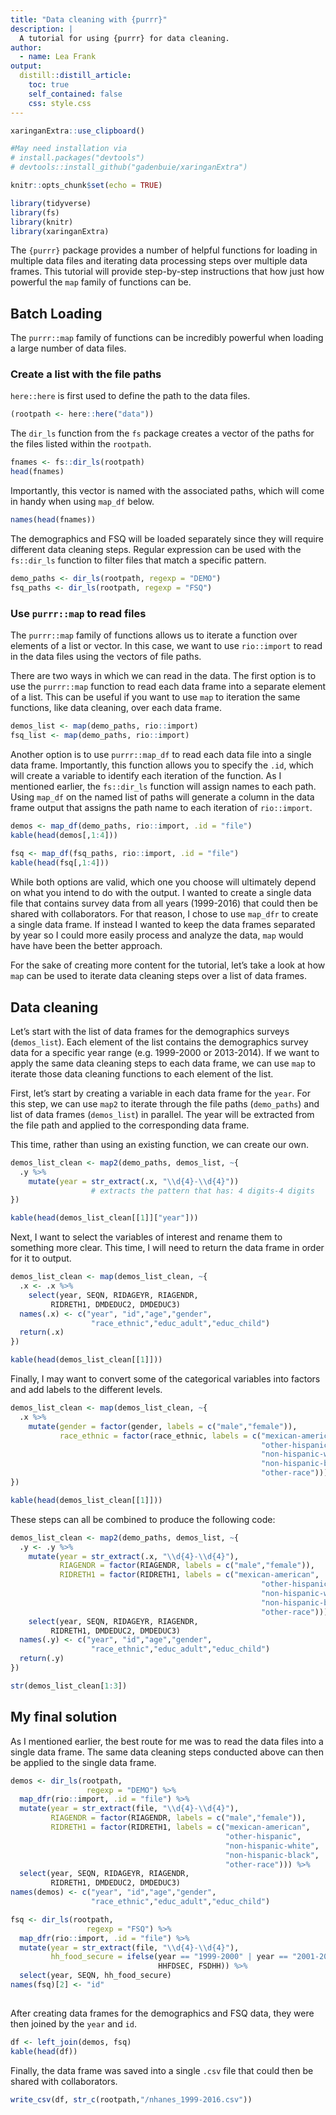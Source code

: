 ```yaml
---
title: "Data cleaning with {purrr}"
description: |
  A tutorial for using {purrr} for data cleaning.
author:
  - name: Lea Frank
output:
  distill::distill_article:
    toc: true
    self_contained: false
    css: style.css
---
```


```r
xaringanExtra::use_clipboard()

#May need installation via 
# install.packages("devtools")
# devtools::install_github("gadenbuie/xaringanExtra")
```

```r
knitr::opts_chunk$set(echo = TRUE)

library(tidyverse)
library(fs)
library(knitr)
library(xaringanExtra)
```

The `{purrr}` package provides a number of helpful functions for loading in multiple data files and iterating data processing steps over multiple data frames. This tutorial will provide step-by-step instructions that how just how powerful the `map` family of functions can be. 

## Batch Loading

The `purrr::map` family of functions can be incredibly powerful when loading a large number of data files.

### Create a list with the file paths

`here::here` is first used to define the path to the data files. 

```r
(rootpath <- here::here("data"))
```

The `dir_ls` function from the `fs` package creates a vector of the paths for the files listed within the `rootpath`.

```r
fnames <- fs::dir_ls(rootpath)
head(fnames)
```

Importantly, this vector is named with the associated paths, which will come in handy when using `map_df` below.
 
```r
names(head(fnames))
```

The demographics and FSQ will be loaded separately since they will require different data cleaning steps. Regular expression can be used with the `fs::dir_ls` function to filter files that match a specific pattern.

```r
demo_paths <- dir_ls(rootpath, regexp = "DEMO")
fsq_paths <- dir_ls(rootpath, regexp = "FSQ")
```

### Use `purrr::map` to read files

The `purrr::map` family of functions allows us to iterate a function over elements of a list or vector. In this case, we want to use `rio::import` to read in the data files using the vectors of file paths. 

There are two ways in which we can read in the data. The first option is to use the `purrr::map` function to read each data frame into a separate element of a list. This can be useful if you want to use `map` to iteration the same functions, like data cleaning, over each data frame.  

```r
demos_list <- map(demo_paths, rio::import)
fsq_list <- map(demo_paths, rio::import)
```

Another option is to use `purrr::map_df` to read each data file into a single data frame. Importantly, this function allows you to specify the `.id`, which will create a variable to identify each iteration of the function. As I mentioned earlier, the `fs::dir_ls` function will assign names to each path. Using `map_df` on the named list of paths will generate a column in the data frame output that assigns the path name to each iteration of `rio::import`. 

```r
demos <- map_df(demo_paths, rio::import, .id = "file")
kable(head(demos[,1:4]))
  
fsq <- map_df(fsq_paths, rio::import, .id = "file")
kable(head(fsq[,1:4]))

```

While both options are valid, which one you choose will ultimately depend on what you intend to do with the output. I wanted to create a single data file that contains survey data from all years (1999-2016) that could then be shared with collaborators. For that reason, I chose to use `map_dfr` to create a single data frame. If instead I wanted to keep the data frames separated by year so I could more easily process and analyze the data, `map` would have have been the better approach. 

For the sake of creating more content for the tutorial, let's take a look at how `map` can be used to iterate data cleaning steps over a list of data frames.

## Data cleaning 

Let's start with the list of data frames for the demographics surveys (`demos_list`). Each element of the list contains the demographics survey data for a specific year range (e.g. 1999-2000 or 2013-2014). If we want to apply the same data cleaning steps to each data frame, we can use `map` to iterate those data cleaning functions to each element of the list. 

First, let's start by creating a variable in each data frame for the `year`. For this step, we can use `map2` to iterate through the file paths (`demo_paths`) and list of data frames (`demos_list`) in parallel. The year will be extracted from the file path and applied to the corresponding data frame. 

This time, rather than using an existing function, we can create our own. 

```r
demos_list_clean <- map2(demo_paths, demos_list, ~{
  .y %>% 
    mutate(year = str_extract(.x, "\\d{4}-\\d{4}")) 
                  # extracts the pattern that has: 4 digits-4 digits
})

kable(head(demos_list_clean[[1]]["year"]))
```

Next, I want to select the variables of interest and rename them to something more clear. This time, I will need to return the data frame in order for it to output.

```r
demos_list_clean <- map(demos_list_clean, ~{
  .x <- .x %>% 
    select(year, SEQN, RIDAGEYR, RIAGENDR, 
         RIDRETH1, DMDEDUC2, DMDEDUC3)
  names(.x) <- c("year", "id","age","gender",
                  "race_ethnic","educ_adult","educ_child")
  return(.x)
})

kable(head(demos_list_clean[[1]]))
```

Finally, I may want to convert some of the categorical variables into factors and add labels to the different levels.

```r
demos_list_clean <- map(demos_list_clean, ~{
  .x %>% 
    mutate(gender = factor(gender, labels = c("male","female")),
           race_ethnic = factor(race_ethnic, labels = c("mexican-american",
                                                        "other-hispanic",
                                                        "non-hispanic-white",
                                                        "non-hispanic-black",
                                                        "other-race")))
})

kable(head(demos_list_clean[[1]]))
```

These steps can all be combined to produce the following code:

```r
demos_list_clean <- map2(demo_paths, demos_list, ~{
  .y <- .y %>% 
    mutate(year = str_extract(.x, "\\d{4}-\\d{4}"),
           RIAGENDR = factor(RIAGENDR, labels = c("male","female")),
           RIDRETH1 = factor(RIDRETH1, labels = c("mexican-american",
                                                        "other-hispanic",
                                                        "non-hispanic-white",
                                                        "non-hispanic-black",
                                                        "other-race"))) %>% 
    select(year, SEQN, RIDAGEYR, RIAGENDR, 
         RIDRETH1, DMDEDUC2, DMDEDUC3)
  names(.y) <- c("year", "id","age","gender",
                  "race_ethnic","educ_adult","educ_child")
  return(.y)
})

str(demos_list_clean[1:3])
```

## My final solution

As I mentioned earlier, the best route for me was to read the data files into a single data frame. The same data cleaning steps conducted above can then be applied to the single data frame.

```r

demos <- dir_ls(rootpath, 
                 regexp = "DEMO") %>% 
  map_dfr(rio::import, .id = "file") %>% 
  mutate(year = str_extract(file, "\\d{4}-\\d{4}"),
         RIAGENDR = factor(RIAGENDR, labels = c("male","female")),
         RIDRETH1 = factor(RIDRETH1, labels = c("mexican-american",
                                                "other-hispanic",
                                                "non-hispanic-white",
                                                "non-hispanic-black",
                                                "other-race"))) %>% 
  select(year, SEQN, RIDAGEYR, RIAGENDR, 
         RIDRETH1, DMDEDUC2, DMDEDUC3)
names(demos) <- c("year", "id","age","gender",
                  "race_ethnic","educ_adult","educ_child") 

fsq <- dir_ls(rootpath, 
                 regexp = "FSQ") %>% 
  map_dfr(rio::import, .id = "file") %>% 
  mutate(year = str_extract(file, "\\d{4}-\\d{4}"),
         hh_food_secure = ifelse(year == "1999-2000" | year == "2001-2002", 
                                 HHFDSEC, FSDHH)) %>% 
  select(year, SEQN, hh_food_secure)
names(fsq)[2] <- "id"
  
```

After creating data frames for the demographics and FSQ data, they were then joined by the `year` and `id`. 

```r
df <- left_join(demos, fsq)
kable(head(df))
```

Finally, the data frame was saved into a single `.csv` file that could then be shared with collaborators. 

```r
write_csv(df, str_c(rootpath,"/nhanes_1999-2016.csv"))
```


